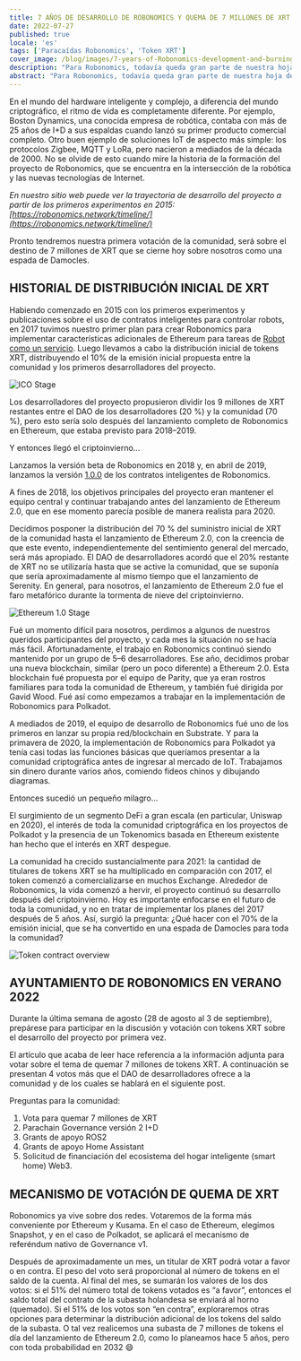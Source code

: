 ```yaml
---
title: 7 AÑOS DE DESARROLLO DE ROBONOMICS Y QUEMA DE 7 MILLONES DE XRT
date: 2022-07-27
published: true
locale: 'es'
tags: ['Paracaídas Robonomics', 'Token XRT']
cover_image: /blog/images/7-years-of-Robonomics-development-and-burning-7-million-XRT/7-years-of-Robonomics-development-and-burning-7-million-XRT.jpg
description: "Para Robonomics, todavía queda gran parte de nuestra hoja de ruta por delante, y muchas cosas sucederán por primera vez."
abstract: "Para Robonomics, todavía queda gran parte de nuestra hoja de ruta por delante, y muchas cosas sucederán por primera vez."
---
```


En el mundo del hardware inteligente y complejo, a diferencia del mundo criptográfico, el ritmo de vida es completamente diferente. Por ejemplo, Boston Dynamics, una conocida empresa de robótica, contaba con más de 25 años de I+D a sus espaldas cuando lanzó su primer producto comercial completo. Otro buen ejemplo de soluciones IoT de aspecto más simple: los protocolos Zigbee, MQTT y LoRa, pero nacieron a mediados de la década de 2000. No se olvide de esto cuando mire la historia de la formación del proyecto de Robonomics, que se encuentra en la intersección de la robótica y las nuevas tecnologías de Internet.

*En nuestro sitio web puede ver la trayectoria de desarrollo del proyecto a partir de los primeros experimentos en 2015: [https://robonomics.network/timeline/](https://robonomics.network/timeline/)*

Pronto tendremos nuestra primera votación de la comunidad, será sobre el destino de 7 millones de XRT que se cierne hoy sobre nosotros como una espada de Damocles.

## HISTORIAL DE DISTRIBUCIÓN INICIAL DE XRT

Habiendo comenzado en 2015 con los primeros experimentos y publicaciones sobre el uso de contratos inteligentes para controlar robots, en 2017 tuvimos nuestro primer plan para crear Robonomics para implementar características adicionales de Ethereum para tareas de [Robot como un servicio](https://en.wikipedia.org/wiki/Robot_as_a_service). Luego llevamos a cabo la distribución inicial de tokens XRT, distribuyendo el 10% de la emisión inicial propuesta entre la comunidad y los primeros desarrolladores del proyecto.

![ICO Stage](/blog/images/7-years-of-Robonomics-development-and-burning-7-million-XRT/7-years-img-1.png)

Los desarrolladores del proyecto propusieron dividir los 9 millones de XRT restantes entre el DAO de los desarrolladores (20 %) y la comunidad (70 %), pero esto sería solo después del lanzamiento completo de Robonomics en Ethereum, que estaba previsto para 2018–2019.

Y entonces llegó el criptoinvierno...

Lanzamos la versión beta de Robonomics en 2018 y, en abril de 2019, lanzamos la versión [1.0.0](https://github.com/airalab/robonomics_contracts/releases/tag/v1.0) de los contratos inteligentes de Robonomics.

A fines de 2018, los objetivos principales del proyecto eran mantener el equipo central y continuar trabajando antes del lanzamiento de Ethereum 2.0, que en ese momento parecía posible de manera realista para 2020.

Decidimos posponer la distribución del 70 % del suministro inicial de XRT de la comunidad hasta el lanzamiento de Ethereum 2.0, con la creencia de que este evento, independientemente del sentimiento general del mercado, será más apropiado. El DAO de desarrolladores acordó que el 20% restante de XRT no se utilizaría hasta que se active la comunidad, que se suponía que sería aproximadamente al mismo tiempo que el lanzamiento de Serenity. En general, para nosotros, el lanzamiento de Ethereum 2.0 fue el faro metafórico durante la tormenta de nieve del criptoinvierno.

![Ethereum 1.0 Stage](/blog/images/7-years-of-Robonomics-development-and-burning-7-million-XRT/7-years-img-2.png)

Fué un momento difícil para nosotros, perdimos a algunos de nuestros queridos participantes del proyecto, y cada mes la situación no se hacía más fácil. Afortunadamente, el trabajo en Robonomics continuó siendo mantenido por un grupo de 5–6 desarrolladores. Ese año, decidimos probar una nueva blockchain, similar (pero un poco diferente) a Ethereum 2.0. Esta blockchain fué propuesta por el equipo de Parity, que ya eran rostros familiares para toda la comunidad de Ethereum, y también fué dirigida por Gavid Wood. Fué así como empezamos a trabajar en la implementación de Robonomics para Polkadot.

A mediados de 2019, el equipo de desarrollo de Robonomics fué uno de los primeros en lanzar su propia red/blockchain en Substrate. Y para la primavera de 2020, la implementación de Robonomics para Polkadot ya tenía casi todas las funciones básicas que queríamos presentar a la comunidad criptográfica antes de ingresar al mercado de IoT. Trabajamos sin dinero durante varios años, comiendo fideos chinos y dibujando diagramas.

Entonces sucedió un pequeño milagro...

El surgimiento de un segmento DeFi a gran escala (en particular, Uniswap en 2020), el interés de toda la comunidad criptográfica en los proyectos de Polkadot y la presencia de un Tokenomics basada en Ethereum existente han hecho que el interés en XRT despegue.

La comunidad ha crecido sustancialmente para 2021: la cantidad de titulares de tokens XRT se ha multiplicado en comparación con 2017, el token comenzó a comercializarse en muchos Exchange. Alrededor de Robonomics, la vida comenzó a hervir, el proyecto continuó su desarrollo después del criptoinvierno. Hoy es importante enfocarse en el futuro de toda la comunidad, y no en tratar de implementar los planes del 2017 después de 5 años. Así, surgió la pregunta: ¿Qué hacer con el 70% de la emisión inicial, que se ha convertido en una espada de Damocles para toda la comunidad?

![Token contract overview](/blog/images/7-years-of-Robonomics-development-and-burning-7-million-XRT/7-years-img-3.png)

## AYUNTAMIENTO DE ROBONOMICS EN VERANO 2022

Durante la última semana de agosto (28 de agosto al 3 de septiembre), prepárese para participar en la discusión y votación con tokens XRT sobre el desarrollo del proyecto por primera vez.

El artículo que acaba de leer hace referencia a la información adjunta para votar sobre el tema de quemar 7 millones de tokens XRT. A continuación se presentan 4 votos más que el DAO de desarrolladores ofrece a la comunidad y de los cuales se hablará en el siguiente post.

Preguntas para la comunidad:

1. Vota para quemar 7 millones de XRT
2. Parachain Governance versión 2 I+D
3. Grants de apoyo ROS2
4. Grants de apoyo Home Assistant
5. Solicitud de financiación del ecosistema del hogar inteligente (smart home) Web3.

## MECANISMO DE VOTACIÓN DE QUEMA DE XRT

Robonomics ya vive sobre dos redes. Votaremos de la forma más conveniente por Ethereum y Kusama. En el caso de Ethereum, elegimos Snapshot, y en el caso de Polkadot, se aplicará el mecanismo de referéndum nativo de Governance v1.

Después de aproximadamente un mes, un titular de XRT podrá votar a favor o en contra. El peso del voto será proporcional al número de tokens en el saldo de la cuenta. Al final del mes, se sumarán los valores de los dos votos: si el 51% del número total de tokens votados es “a favor”, entonces el saldo total del contrato de la subasta holandesa se enviará al horno (quemado). Si el 51% de los votos son “en contra”, exploraremos otras opciones para determinar la distribución adicional de los tokens del saldo de la subasta. O tal vez realicemos una subasta de 7 millones de tokens el día del lanzamiento de Ethereum 2.0, como lo planeamos hace 5 años, pero con toda probabilidad en 2032 😄